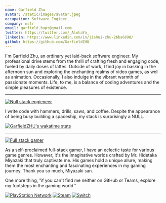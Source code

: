 ```yaml
---
name: Garfield Zhu
avatar: /static/images/avatar.jpeg
occupation: Software Engieer
company: mstr
email: garfield.bupt@gmail.com
twitter: https://twitter.com/_AlohaYo_
linkedin: https://www.linkedin.com/in/jiahui-zhu-26ba6898/
github: https://github.com/GarfieldZHU
---
```


I'm Garfield Zhu, an ordinary yet laid-back software engineer.
My professional drive stems from the thrill of crafting fresh and engaging code, fueled by daily doses of lattes.
Outside of work, I find joy in basking in the afternoon sun and exploring the enchanting realms of video games, as well as animation.
Occasionally, I also indulge in the vibrant warmth of passionate moments. Life, to me, is a balance of coding adventures and the simple pleasures of existence.

---
[![Null stack engieneer](https://img.shields.io/badge/-Null_stack_engineer-a890f0)](https://github.com/GarfieldZHU)

I write code with hammers, drills, saws, and coffee. Despite the appearance of being busy building a spaceship, my stack is surprisingly a NULL.

[![GarfieldZHU's wakatime stats](https://github-readme-stats.vercel.app/api/wakatime?username=AlohaYo&theme=nightowl&layout=compact)](https://github.com/GarfieldZHU/GarfieldZHU)

---

[![Full stack gamer](https://img.shields.io/badge/-Full_stack_gamer-78c850)](https://steamcommunity.com/profiles/76561198092274492/)

As a self-proclaimed full-stack gamer, I have an eclectic taste for various game genres. However, it's the imaginative worlds crafted by Mr. Hidetaka Miyazaki that truly captivate me. His games hold a unique allure, making them the most enchanting and fascinating experiences in my gaming journey.
Thank you so much, Miyazaki san.


One more thing, "if you can't find me neither on GitHub or Teams, explore my footsteps in the gaming world."

[![PlayStation Network](https://img.shields.io/badge/AlohaYo_Z-%230070D1.svg?style=for-the-badge&logo=Playstation&logoColor=white)](https://psnprofiles.com/alohayo_)
[![Steam](https://img.shields.io/badge/steam-%23000000.svg?style=for-the-badge&logo=steam&logoColor=white)](https://steamcommunity.com/profiles/76561198092274492)
[![Switch](https://img.shields.io/badge/SW_7050_4176_3344-E60012?style=for-the-badge&logo=nintendo-switch&logoColor=white)]()



